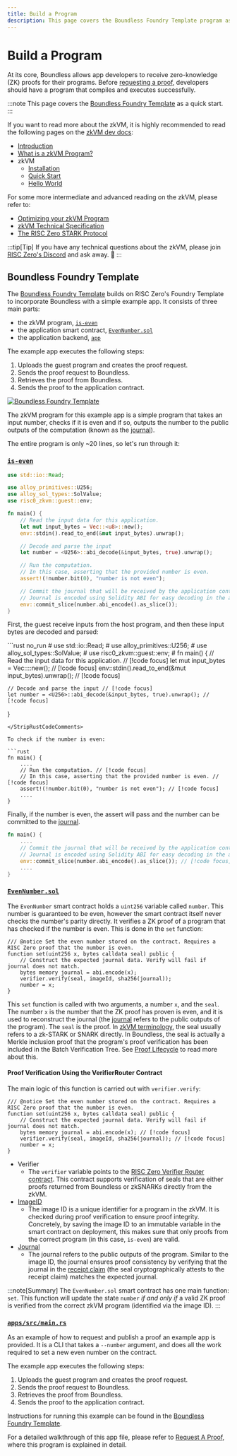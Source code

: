 ```yaml
---
title: Build a Program
description: This page covers the Boundless Foundry Template program as a quick start.
---
```



# Build a Program

At its core, Boundless allows app developers to receive zero-knowledge (ZK) proofs for their programs.
Before [requesting a proof](/build/request-a-proof), developers should have a program that compiles and executes successfully.

:::note
This page covers the [Boundless Foundry Template](https://github.com/boundless-xyz/boundless-foundry-template/) as a quick start.
:::

If you want to read more about the zkVM, it is highly recommended to read the following pages on the [zkVM dev docs](https://dev.risczero.com/api):

- [Introduction](https://dev.risczero.com/api)
- [What is a zkVM Program?](https://dev.risczero.com/api/zkvm)
- zkVM
  - [Installation](https://dev.risczero.com/api/zkvm/install)
  - [Quick Start](https://dev.risczero.com/api/zkvm/quickstart)
  - [Hello World](https://dev.risczero.com/api/zkvm/tutorials/hello-world)

For some more intermediate and advanced reading on the zkVM, please refer to:

- [Optimizing your zkVM Program](https://dev.risczero.com/api/zkvm/profiling)
- [zkVM Technical Specification](https://dev.risczero.com/api/zkvm/zkvm-specification)
- [The RISC Zero STARK Protocol](https://dev.risczero.com/proof-system/proof-system-sequence-diagram)

:::tip[Tip]
If you have any technical questions about the zkVM, please join [RISC Zero's Discord](https://discord.com/invite/risczero) and ask away. 👋
:::

## Boundless Foundry Template

The [Boundless Foundry Template](https://github.com/boundless-xyz/boundless-foundry-template) builds on RISC Zero's Foundry Template to incorporate Boundless with a simple example app.
It consists of three main parts:

- the zkVM program, [`is-even`](#is-even)
- the application smart contract, [`EvenNumber.sol`](#evennumbersol)
- the application backend, [`app`](#appssrcmainrs)

The example app executes the following steps:

1. Uploads the guest program and creates the proof request.
2. Sends the proof request to Boundless.
3. Retrieves the proof from Boundless.
4. Sends the proof to the application contract.

<a href="/boundless-foundry-template.png" class="lightgallery">
  <img src="/boundless-foundry-template.png" alt="Boundless Foundry Template" />
</a>

The zkVM program for this example app is a simple program that takes an input number, checks if it is even and if so, outputs the number to the public outputs of the computation (known as the [journal](https://dev.risczero.com/terminology#journal)).

The entire program is only \~20 lines, so let's run through it:

### [`is-even`](https://github.com/boundless-xyz/boundless-foundry-template/blob/main/contracts/src/EvenNumber.sol)

```rust no_run
use std::io::Read;

use alloy_primitives::U256;
use alloy_sol_types::SolValue;
use risc0_zkvm::guest::env;

fn main() {
    // Read the input data for this application.
    let mut input_bytes = Vec::<u8>::new();
    env::stdin().read_to_end(&mut input_bytes).unwrap();

    // Decode and parse the input
    let number = <U256>::abi_decode(&input_bytes, true).unwrap();

    // Run the computation.
    // In this case, asserting that the provided number is even.
    assert!(!number.bit(0), "number is not even");

    // Commit the journal that will be received by the application contract.
    // Journal is encoded using Solidity ABI for easy decoding in the app contract.
    env::commit_slice(number.abi_encode().as_slice());
}
```

First, the guest receive inputs from the host program, and then these input bytes are decoded and parsed:

<StripRustCodeComments>
```rust no_run
# use std::io::Read;
# use alloy_primitives::U256;
# use alloy_sol_types::SolValue;
# use risc0_zkvm::guest::env;
#
fn main() {
    // Read the input data for this application. // [!code focus]
    let mut input_bytes = Vec::<u8>::new(); // [!code focus]
    env::stdin().read_to_end(&mut input_bytes).unwrap(); // [!code focus]

    // Decode and parse the input // [!code focus]
    let number = <U256>::abi_decode(&input_bytes, true).unwrap(); // [!code focus]
}
```
</StripRustCodeComments>

To check if the number is even:

```rust
fn main() {
    ....
    // Run the computation. // [!code focus]
    // In this case, asserting that the provided number is even. // [!code focus]
    assert!(!number.bit(0), "number is not even"); // [!code focus]
    ....
}
```

Finally, if the number is even, the assert will pass and the number can be committed to the [journal](https://dev.risczero.com/terminology#journal).

```rust ignore
fn main() {
    ....
    // Commit the journal that will be received by the application contract. [!code focus]
    // Journal is encoded using Solidity ABI for easy decoding in the app contract. [!code focus]
    env::commit_slice(number.abi_encode().as_slice()); // [!code focus]
    ....
}
```

### [`EvenNumber.sol`](https://github.com/boundless-xyz/boundless-foundry-template/blob/main/contracts/src/EvenNumber.sol)

The `EvenNumber` smart contract holds a `uint256` variable called `number`. This number is guaranteed to be even,
however the smart contract itself never checks the number's parity directly.
It verifies a ZK proof of a program that has checked if the number is even. This is done in the `set` function:

```solidity
/// @notice Set the even number stored on the contract. Requires a RISC Zero proof that the number is even.
function set(uint256 x, bytes calldata seal) public {
    // Construct the expected journal data. Verify will fail if journal does not match.
    bytes memory journal = abi.encode(x);
    verifier.verify(seal, imageId, sha256(journal));
    number = x;
}
```

This `set` function is called with two arguments, a number `x`, and the `seal`.
The number `x` is the number that the ZK proof has proven is even, and it is used to reconstruct the journal (the [journal](https://dev.risczero.com/terminology#journal) refers to the public outputs of the program).
The `seal` is the proof. In [zkVM terminology](https://dev.risczero.com/terminology#seal), the seal usually refers to a zk-STARK or SNARK directly.
In Boundless, the seal is actually a Merkle inclusion proof that the program's proof verification has been included in the Batch Verification Tree. See [Proof Lifecycle](/introduction/proof-lifecycle) to read more about this.

#### Proof Verification Using the VerifierRouter Contract

The main logic of this function is carried out with `verifier.verify`:

```solidity
/// @notice Set the even number stored on the contract. Requires a RISC Zero proof that the number is even.
function set(uint256 x, bytes calldata seal) public {
    // Construct the expected journal data. Verify will fail if journal does not match.
    bytes memory journal = abi.encode(x); // [!code focus]
    verifier.verify(seal, imageId, sha256(journal)); // [!code focus]
    number = x;
}
```

- Verifier
  - The `verifier` variable points to the [RISC Zero Verifier Router contract](https://dev.risczero.com/api/blockchain-integration/contracts/verifier). This contract supports verification of seals that are either proofs returned from Boundless or zkSNARKs directly from the zkVM.
- [ImageID](https://dev.risczero.com/terminology#image-id)
  - The image ID is a unique identifier for a program in the zkVM. It is checked during proof verification to ensure proof integrity. Concretely, by saving the image ID to an immutable variable in the smart contract on deployment, this makes sure that only proofs from the correct program (in this case, `is-even`) are valid.
- [Journal](https://dev.risczero.com/terminology#journal)
  - The journal refers to the public outputs of the program. Similar to the image ID, the journal ensures proof consistency by verifying that the journal in the [receipt claim](https://dev.risczero.com/terminology#receipt-claim) (the seal cryptographically attests to the receipt claim) matches the expected journal.

:::note[Summary]
The `EvenNumber.sol` smart contract has one main function: `set`. This function will update the state `number` _if and only if_ a valid ZK proof is verified from the correct zkVM program (identified via the image ID).
:::

### [`apps/src/main.rs`](https://github.com/boundless-xyz/boundless-foundry-template/blob/main/apps/src/main.rs)

As an example of how to request and publish a proof an example app is provided.
It is a CLI that takes a `--number` argument, and does all the work required to set a new even number on the contract.

The example app executes the following steps:

1. Uploads the guest program and creates the proof request.
2. Sends the proof request to Boundless.
3. Retrieves the proof from Boundless.
4. Sends the proof to the application contract.

Instructions for running this example can be found in the [Boundless Foundry Template](https://github.com/boundless-xyz/boundless-foundry-template).

For a detailed walkthrough of this app file, please refer to [Request A Proof](/build/request-a-proof), where this program is explained in detail.
